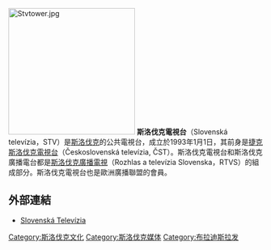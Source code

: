 [[File:Stvtower.jpg|250px]]
'''斯洛伐克電視台'''（Slovenská televízia，STV）是[[斯洛伐克|斯洛伐克]]的公共電視台，成立於1993年1月1日，其前身是[[捷克斯洛伐克電視台|捷克斯洛伐克電視台]]（Československá televízia, ČST）。斯洛伐克電視台和斯洛伐克廣播電台都是[[斯洛伐克廣播電視|斯洛伐克廣播電視]]（Rozhlas a televízia Slovenska，RTVS）的組成部分。斯洛伐克電視台也是歐洲廣播聯盟的會員。
== 外部連結 ==
*[http://www.stv.sk/ Slovenská Televízia] {{Wayback|url=http://www.stv.sk/ |date=20110220235602 }}
{{歐洲廣播聯盟成員}}

[[Category:斯洛伐克文化|Category:斯洛伐克文化]]
[[Category:斯洛伐克媒体|Category:斯洛伐克媒体]]
[[Category:布拉迪斯拉发|Category:布拉迪斯拉发]]
{{tv-stub}}